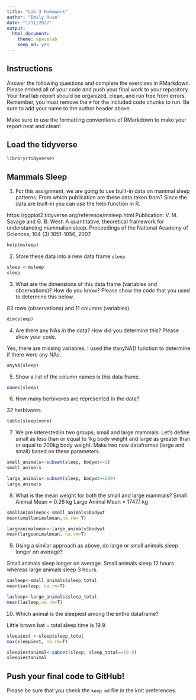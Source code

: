 ```yaml
---
title: "Lab 3 Homework"
author: "Emily Huie"
date: "1/11/2022"
output:
  html_document: 
    theme: spacelab
    keep_md: yes
---
```


## Instructions
Answer the following questions and complete the exercises in RMarkdown. Please embed all of your code and push your final work to your repository. Your final lab report should be organized, clean, and run free from errors. Remember, you must remove the `#` for the included code chunks to run. Be sure to add your name to the author header above.  

Make sure to use the formatting conventions of RMarkdown to make your report neat and clean!  

## Load the tidyverse
```r
library(tidyverse)
```

## Mammals Sleep
1. For this assignment, we are going to use built-in data on mammal sleep patterns. From which publication are these data taken from? Since the data are built-in you can use the help function in R.

https://ggplot2.tidyverse.org/reference/msleep.html
Publication: V. M. Savage and G. B. West. A quantitative, theoretical framework for understanding mammalian sleep. Proceedings of the National Academy of Sciences, 104 (3):1051-1056, 2007.

```r
help(msleep)

```

2. Store these data into a new data frame `sleep`.
```r
sleep <-msleep
sleep
```

3. What are the dimensions of this data frame (variables and observations)? How do you know? Please show the *code* that you used to determine this below.

83 rows (observations) and 11 columns (variables).
```r
dim(sleep)
```

4. Are there any NAs in the data? How did you determine this? Please show your code.  

Yes, there are missing variables. I used the #anyNA() function to determine if there were any NAs. 
```r
anyNA(sleep)
```

5. Show a list of the column names is this data frame.
```r
names(sleep)
```

6. How many herbivores are represented in the data? 

32 herbivores.

```r
table(sleep$vore)
```

7. We are interested in two groups; small and large mammals. Let's define small as less than or equal to 1kg body weight and large as greater than or equal to 200kg body weight. Make two new dataframes (large and small) based on these parameters.
```r
small_animals<-subset(sleep, bodywt<=1)
small_animals
```
```r
large_animals<-subset(sleep, bodywt>=200)
large_animals
```

8. What is the mean weight for both the small and large mammals?
Small Animal Mean = 0.26 kg
Large Animal Mean = 1747.1 kg
```r
smallanimalmean<-small_animals$bodywt
mean(smallanimalmean,na.rm= T)

```

```r
largeanimalmean<-large_animals$bodywt
mean(largeanimalmean, na.rm=T)
```

9. Using a similar approach as above, do large or small animals sleep longer on average? 

Small animals sleep longer on average. Small animals sleep 12 hours whereas large animals sleep 3 hours. 

```r
sasleep<-small_animals$sleep_total
mean(sasleep, na.rm=T)
```

```r
lasleep<-large_animals$sleep_total
mean(lasleep,na.rm=T)
```

10. Which animal is the sleepiest among the entire dataframe?

Little brown bat = total sleep time is 19.9.
```r
sleepiest <-sleep$sleep_total
max(sleepiest, na.rm=T)
```

```r
sleepiestanimal<-subset(sleep, sleep_total==19.9)
sleepiestanimal
```

## Push your final code to GitHub!
Please be sure that you check the `keep md` file in the knit preferences.   